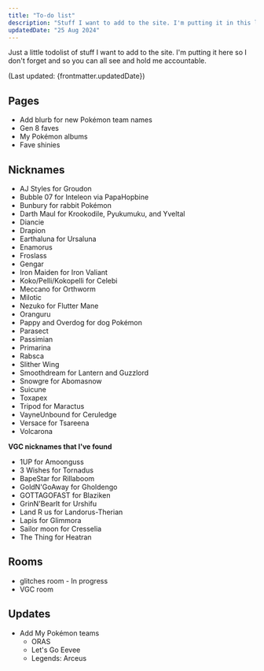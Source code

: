 ```yaml
---
title: "To-do list"
description: "Stuff I want to add to the site. I'm putting it in this list so I don't forget."
updatedDate: "25 Aug 2024"
---
```


Just a little todolist of stuff I want to add to the site. I'm putting it here so I don't forget and so you can all see and hold me accountable.

(Last updated: {frontmatter.updatedDate})

## Pages

* Add blurb for new Pokémon team names
* Gen 8 faves
* My Pokémon albums
* Fave shinies

## Nicknames

* AJ Styles for Groudon
* Bubble 07 for Inteleon via PapaHopbine
* Bunbury for rabbit Pokémon
* Darth Maul for Krookodile, Pyukumuku, and Yveltal
* Diancie
* Drapion
* Earthaluna for Ursaluna
* Enamorus
* Froslass
* Gengar
* Iron Maiden for Iron Valiant
* Koko/Pelli/Kokopelli for Celebi
* Meccano for Orthworm
* Milotic
* Nezuko for Flutter Mane
* Oranguru
* Pappy and Overdog for dog Pokémon
* Parasect
* Passimian
* Primarina
* Rabsca
* Slither Wing
* Smoothdream for Lantern and Guzzlord
* Snowgre for Abomasnow
* Suicune
* Toxapex
* Tripod for Maractus
* VayneUnbound for Ceruledge
* Versace for Tsareena
* Volcarona

**VGC nicknames that I've found**

* 1UP for Amoonguss
* 3 Wishes for Tornadus
* BapeStar for Rillaboom
* GoldN'GoAway for Gholdengo
* GOTTAGOFAST for Blaziken
* GrinN'BearIt for Urshifu
* Land R us for Landorus-Therian
* Lapis for Glimmora
* Sailor moon for Cresselia
* The Thing for Heatran

## Rooms

* glitches room - In progress
* VGC room

## Updates

* Add My Pokémon teams
	* ORAS
	* Let's Go Eevee
	* Legends: Arceus